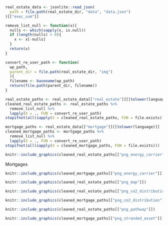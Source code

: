```{=latex}
\section{Real Estate \& Mortgage Results}

The Real Estate and Mortgage section allows financial institutions to measure the alignment of their Swiss real estate and mortgage portfolio with the climate target of the Swiss building sector to reach net-zero emissions in 2050. Therefore, the PACTA test assesses the CO~2~ emissions of your real estate and mortgage investments.

Emissions from the Swiss building stock currently account for just over a quarter of Switzerland's total CO~2~ emissions. New buildings are largely equipped with renewable heating systems today. By 2020, CO~2~ emissions from buildings as a whole should have fallen by at least 40% below 1990 levels - this target has been missed. In order to achieve the net zero target declared by the Federal Council in 2050, Switzerland's building stock must reduce its CO~2~ emissions more rapidly in the future, in particular by renovating existing buildings. (\href{Link}{\url{https://www.bafu.admin.ch/bafu/en/home/topics/climate/info-specialists/emission-reduction/reduction-targets/2050-target/climate-strategy-2050.html}})

```

```r
real_estate_data <- jsonlite::read_json(
  path = file.path(real_estate_dir, "data", "data.json")
)[["exec_sum"]]

remove_list_null <- function(x){
  nulls <- which(sapply(x, is.null))
  if (length(nulls) > 0){
    x <- x[-nulls]
  }
  return(x)
}

convert_re_user_path <- function(
  wp_path,
  parent_dir = file.path(real_estate_dir, "img")
  ){
  filename <- basename(wp_path)
  return(file.path(parent_dir, filename))
}

real_estate_paths <- real_estate_data[["real_estate"]][[tolower(language)]]
cleaned_real_estate_paths <- real_estate_paths %>%
  remove_list_null %>%
  lapply(X = ., FUN = convert_re_user_path)
stopifnot(all(sapply(X = cleaned_real_estate_paths, FUN = file.exists)))

mortgage_paths <- real_estate_data[["mortgage"]][[tolower(language)]]
cleaned_mortgage_paths <- mortgage_paths %>%
  remove_list_null %>%
  lapply(X = ., FUN = convert_re_user_path)
stopifnot(all(sapply(X = cleaned_mortgage_paths, FUN = file.exists)))
```

```{=latex}
\begin{esbox}{Current Status}

\begin{minipage}[t]{0.45\textwidth}
Shares of energy sources compared to all participants 

Directly held buildings
```

```r
knitr::include_graphics(cleaned_real_estate_paths[["png_energy_carrier"]])
```

Mortgages 

```r
knitr::include_graphics(cleaned_mortgage_paths[["png_energy_carrier"]])
```

```{=latex}
\end{minipage}%
\hfill
\begin{minipage}[t]{0.45\textwidth}

\begin{minipage}[t]{0.7\textwidth}
Geographical distribution of directly held buildings by use 
\end{minipage}%

\hfill\exposureImage
```


```r
knitr::include_graphics(cleaned_real_estate_paths[["png_map"]])
```

```{=latex}
Link für Hinweise auf mögliche physische Klimarisiken: 

\href{Natural Hazards}{\url{https://map.geo.admin.ch/?topic=bafu&lang=en&bgLayer=ch.swisstopo.pixelkarte-grau&catalogNodes=825,826,843,849,851,1505}}

\end{minipage}%

\begin{minipage}[t]{0.45\textwidth}
Distribution of the average CO\textsubscript{2} intensity of your real estate portfolio (directly held buildings) compared to peers. 

```


```r
knitr::include_graphics(cleaned_real_estate_paths[["png_co2_distribution"]])
```

```{=latex}
\end{minipage}%
\hfill
\begin{minipage}[t]{0.45\textwidth}

\begin{minipage}[t]{0.7\textwidth}
Distribution of the mean CO\textsubscript{2} intensity of your mortgage portfolio compared to peers. 
\end{minipage}
\hfill\alignmentImage
```


```r
knitr::include_graphics(cleaned_mortgage_paths[["png_co2_distribution"]])
```

```{=latex}
\end{minipage}%
\end{esbox}%



\begin{esbox}{Future Status}

\begin{minipage}[t]{0.45\textwidth}
\textbf{Reduction path} of all directly held buildings with the submitted refurbishment plans. 

```

```r
knitr::include_graphics(cleaned_real_estate_paths[["png_pathway"]])
```

```{=latex}
\end{minipage}%
\hfill
\begin{minipage}[t]{0.45\textwidth}

\begin{minipage}[t]{0.7\textwidth}
\textbf{Proportion} of their mortgages that are above or below the reduction path for net zero by 2050
\end{minipage}
\hfill\alignmentImage
```

```r
knitr::include_graphics(cleaned_mortgage_paths[["png_stranded_asset"]])
```

```{=latex}
\end{minipage}%
\end{esbox}%
```


\newpage
